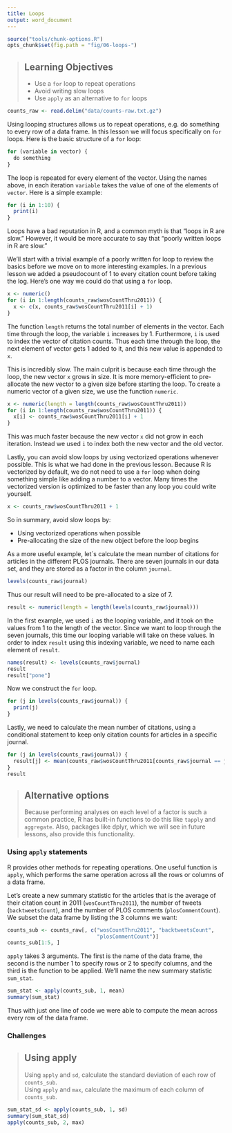 ```yaml
---
title: Loops
output: word_document
---
```


```r
source("tools/chunk-options.R")
opts_chunk$set(fig.path = "fig/06-loops-")
```

> ## Learning Objectives {.objectives}
>
> *  Use a `for` loop to repeat operations
> *  Avoid writing slow loops
> *  Use `apply` as an alternative to `for` loops

```r
counts_raw <- read.delim("data/counts-raw.txt.gz")
```

Using looping structures allows us to repeat operations, e.g. do something to every row of a data frame.
In this lesson we will focus specifically on `for` loops.
Here is the basic structure of a `for` loop:

```r
for (variable in vector) {
  do something
}
```

The loop is repeated for every element of the vector.
Using the names above, in each iteration `variable` takes the value of one of the elements of `vector`.
Here is a simple example:

```r
for (i in 1:10) {
  print(i)
}
```

Loops have a bad reputation in R, and a common myth is that "loops in R are slow."
However, it would be more accurate to say that "poorly written loops in R are slow."

We'll start with a trivial example of a poorly written for loop to review the basics before we move on to more interesting examples.
In a previous lesson we added a pseudocount of 1 to every citation count before taking the log.
Here's one way we could do that using a `for` loop.

```r
x <- numeric()
for (i in 1:length(counts_raw$wosCountThru2011)) {
  x <- c(x, counts_raw$wosCountThru2011[i] + 1)
}
```

The function `length` returns the total number of elements in the vector.
Each time through the loop, the variable `i` increases by 1.
Furthermore, `i` is used to index the vector of citation counts.
Thus each time through the loop, the next element of vector gets 1 added to it, and this new value is appended to `x`.

This is incredibly slow.
The main culprit is because each time through the loop,
the new vector `x` grows in size.
It is more memory-efficient to pre-allocate the new vector to a given size before starting the loop.
To create a numeric vector of a given size, we use the function `numeric`.

```r
x <- numeric(length = length(counts_raw$wosCountThru2011))
for (i in 1:length(counts_raw$wosCountThru2011)) {
  x[i] <- counts_raw$wosCountThru2011[i] + 1
}
```

This was much faster because the new vector `x` did not grow in each iteration.
Instead we used `i` to index both the new vector and the old vector.

Lastly, you can avoid slow loops by using vectorized operations whenever possible.
This is what we had done in the previous lesson.
Because R is vectorized by default, we do not need to use a `for` loop when doing something simple like adding a number to a vector.
Many times the vectorized version is optimized to be faster than any loop you could write yourself.

```r
x <- counts_raw$wosCountThru2011 + 1
```

So in summary, avoid slow loops by:

*  Using vectorized operations when possible
*  Pre-allocating the size of the new object before the loop begins

As a more useful example, let´s calculate the mean number of citations for articles in the different PLOS journals.
There are seven journals in our data set, and they are stored as a factor in the column `journal`.

```r
levels(counts_raw$journal)
```

Thus our result will need to be pre-allocated to a size of 7.

```r
result <- numeric(length = length(levels(counts_raw$journal)))
```

In the first example, we used `i` as the looping variable, and it took on the values from 1 to the length of the vector.
Since we want to loop through the seven journals, this time our looping variable will take on these values.
In order to index `result` using this indexing variable, we need to name each element of `result`.

```r
names(result) <- levels(counts_raw$journal)
result
result["pone"]
```

Now we construct the `for` loop.

```r
for (j in levels(counts_raw$journal)) {
  print(j)
}
```

Lastly, we need to calculate the mean number of citations, using a conditional statement to keep only citation counts for articles in a specific journal.

```r
for (j in levels(counts_raw$journal)) {
  result[j] <- mean(counts_raw$wosCountThru2011[counts_raw$journal == j])
}
result
```

> ## Alternative options {.challenge}
> 
> Because performing analyses on each level of a factor is such a common practice, R has built-in functions to do this like `tapply` and `aggregate`.
> Also, packages like dplyr, which we will see in future lessons, also provide this functionality.

### Using `apply` statements

R provides other methods for repeating operations.
One useful function is `apply`, which performs the same operation across all the rows or columns of a data frame.

Let's create a new summary statistic for the articles that is the average of their citation count in 2011 (`wosCountThru2011`), the number of tweets (`backtweetsCount`), and the number of PLOS comments (`plosCommentCount`).
We subset the data frame by listing the 3 columns we want:

```r
counts_sub <- counts_raw[, c("wosCountThru2011", "backtweetsCount",
                             "plosCommentCount")]
counts_sub[1:5, ]
```

`apply` takes 3 arguments.
The first is the name of the data frame,
the second is the number 1 to specify rows or 2 to specify columns,
and the third is the function to be applied.
We'll name the new summary statistic `sum_stat`.

```r
sum_stat <- apply(counts_sub, 1, mean)
summary(sum_stat)
```

Thus with just one line of code we were able to compute the mean across every row of the data frame.

### Challenges

> ## Using apply {.challenge}
>
> Using `apply` and `sd`, calculate the standard deviation of each row of `counts_sub`.  
> Using `apply` and `max`, calculate the maximum of each column of `counts_sub`.  


```r
sum_stat_sd <- apply(counts_sub, 1, sd)
summary(sum_stat_sd)
apply(counts_sub, 2, max)
```
